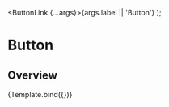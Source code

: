 

<Meta title="Buttons/Button as Link" component={ButtonLink} />

  <ButtonLink {...args}>{args.label || 'Button'}</ButtonLink>
);

# Button

## Overview

<Canvas>
  <Story
    name="Overview"
    args={{
      label: 'Primary Button',
      variant: 'primary',
      size: 'lg',
      url: 'https://www.autoscout24.ch/de',
    }}
    argTypes={{
      variant: {
        options: ['primary', 'secondary'],
        control: 'select',
      },
      size: {
        options: ['md', 'lg'],
        control: 'select',
      },
    }}
  >
    {Template.bind({})}
  </Story>
</Canvas>

<ArgsTable story="Overview" />

